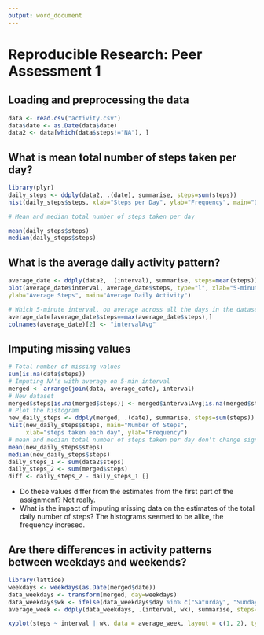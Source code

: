 ```yaml
---
output: word_document
---
```

# Reproducible Research: Peer Assessment 1

## Loading and preprocessing the data

```r
data <- read.csv("activity.csv")
data$date <- as.Date(data$date)
data2 <- data[which(data$steps!="NA"), ]
```

## What is mean total number of steps taken per day?

```r
library(plyr)
daily_steps <- ddply(data2, .(date), summarise, steps=sum(steps))
hist(daily_steps$steps, xlab="Steps per Day", ylab="Frequency", main="Daily Steps")

# Mean and median total number of steps taken per day

mean(daily_steps$steps)
median(daily_steps$steps)
```

## What is the average daily activity pattern?
```r
average_date <- ddply(data2, .(interval), summarise, steps=mean(steps))
plot(average_date$interval, average_date$steps, type="l", xlab="5-minute Interval", 
ylab="Average Steps", main="Average Daily Activity")

# Which 5-minute interval, on average across all the days in the dataset, contains the maximum number of steps?
average_date[average_date$steps==max(average_date$steps),]
colnames(average_date)[2] <- "intervalAvg"
```

## Imputing missing values
```r
# Total number of missing values
sum(is.na(data$steps))
# Imputing NA's with average on 5-min interval
merged <- arrange(join(data, average_date), interval)
# New dataset 
merged$steps[is.na(merged$steps)] <- merged$intervalAvg[is.na(merged$steps)]
# Plot the histogram
new_daily_steps <- ddply(merged, .(date), summarise, steps=sum(steps))
hist(new_daily_steps$steps, main="Number of Steps", 
     xlab="steps taken each day", ylab="Frequency")
# mean and median total number of steps taken per day don't change significantly
mean(new_daily_steps$steps)
median(new_daily_steps$steps)
daily_steps_1 <- sum(data2$steps)
daily_steps_2 <- sum(merged$steps)
diff <- daily_steps_2 - daily_steps_1 []
```

- Do these values differ from the estimates from the first part of the assignment?
Not really.
- What is the impact of imputing missing data on the estimates of the total daily number of steps?
The histograms seemed to be alike, the frequency incresed.

## Are there differences in activity patterns between weekdays and weekends?

```r
library(lattice)
weekdays <- weekdays(as.Date(merged$date))
data_weekdays <- transform(merged, day=weekdays)
data_weekdays$wk <- ifelse(data_weekdays$day %in% c("Saturday", "Sunday"),"Weekend", "Weekday")
average_week <- ddply(data_weekdays, .(interval, wk), summarise, steps=mean(steps))

xyplot(steps ~ interval | wk, data = average_week, layout = c(1, 2), type="l")
```
